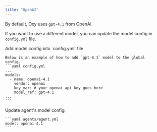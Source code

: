 ```yaml
---
title: "OpenAI"
---
```


By default, Oxy uses `gpt-4.1` from OpenAI.

If you want to use a different model, you can update the model config in `config.yml` file.

<Steps>
  
  <Step title="Add model config">
    Add model config into `config.yml` file

    Below is an example of how to add `gpt-4.1` model to the global config.
    ```yaml config.yml
    ...
    models:
      - name: openai-4.1
        vendor: openai
        key_var: # your openai api key goes here
        model_ref: gpt-4.1
    ...
    ```

  </Step>
  <Step title="Update agent's model config">
    Update agent's model config:

    ```yaml agents/agent.yml
    model: openai-4.1
    ```

  </Step>
</Steps>

